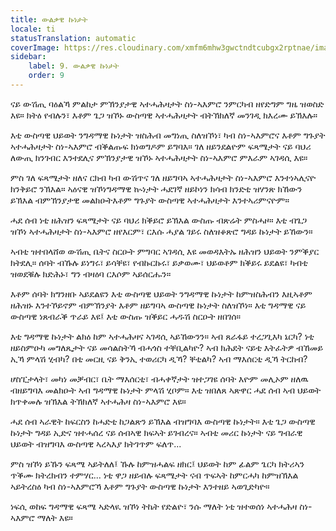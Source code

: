 ```yaml
---
title: ውልቃዊ ኩነታት
locale: ti
statusTranslation: automatic
coverImage: https://res.cloudinary.com/xmfm6mhw3gwctndtcubgx2rptnae/image/upload/v1740468922/small_cover_tratado_de_psicologia_revolucionaria_a4c0dca4e0.webp
sidebar:
    label: 9. ውልቃዊ ኩነታት
    order: 9
---
```

ናይ ውሽጢ ባዕልኻ ምልከታ ምኽንያታዊ ኣተሓሕዛታት ስነ-ኣእምሮ ንምርካብ ዘየድግም ግዜ ዝወስድ እዩ። ክትዕ የብሉን፣ እቶም ጌጋ ዝኾኑ ውስጣዊ ኣተሓሕዛታት ብትኽክለኛ መንገዲ ክእረሙ ይኽእሉ።

እቲ ውስጣዊ ህይወት ንግዳማዊ ኩነታት ዝስሕብ መግነጢ ስለዝኾነ፣ ካብ ስነ-ኣእምሮና እቶም ግጉያት ኣተሓሕዛታት ስነ-ኣእምሮ ብቕልጡፍ ክነወግዶም ይግባእ። ገለ ዘይንደልዮም ፍጻሜታት ናይ ባህሪ ለውጢ ክንገብር እንተደሊና ምኽንያታዊ ዝኾኑ ኣተሓሕዛታት ስነ-ኣእምሮ ምእራም ኣገዳሲ እዩ።

ምስ ገለ ፍጻሜታት ዘለና ርክብ ካብ ውሽጥና ገለ ዘይግባኣ ኣተሓሕዛታት ስነ-ኣእምሮ እንተነኣሊናዮ ክንቅይሮ ንኽእል። ኣዕናዊ ዝኾነግዳማዊ ኲነታት ሓደገኛ ዘይኮነን ክሳብ ክንድቲ ዝሃንጽ ክኸውን ይኽእል ብምኽንያታዊ መልክዑትእቶም ግጉያት ውስጣዊ ኣተሓሕዛታት እንተኣሪምናዮም።

ሓደ ሰብ ነቲ ዘሕዝን ፍጻሜታት ናይ ባህሪ ክቕይሮ ይኽእል ውስጡ ብጽሬት ምስሓዞ። እቲ ብጌጋ ዝኾነ ኣተሓሕዛታት ስነ-ኣእምሮ ዘየእርም፣ ርእሱ ሓያል ገይሩ ስለዝቆጽሮ ግዳይ ኩነታት ይኸውን።

ኣብቲ ዝተበላሸወ ውሽጢ ቤትና ስርዑት ምግባር ኣገዳሲ እዩ መወዳእትኡ ዘሕዝን ህይወት ንምቕያር ክትደሊ። ሰባት ብኹሉ ይነግሩ፣ ይሳቐዩ፣ የብኩርኩሩ፣ ይቃወሙ፣ ህይወቶም ክቕይሩ ይደልዩ፣ ካብቲ ዝወደቑሉ ክድሕኑ፣ ግን ብዛዕባ ርእሶም ኣይሰርሑን።

እቶም ሰባት ክግንዘቡ ኣይደልዩን እቲ ውስጣዊ ህይወት ንግዳማዊ ኩነታት ከምዝስሕብን እዚኣቶም ዘሕዝኑ እንተኾይኖም ብምኽንያት እቶም ዘይግባኣ ውስጣዊ ኩነታት ስለዝኾነ። እቲ ግዳማዊ ናይ ውስጣዊ ነጸብራቕ ጥራይ እዩ፤ እቲ ውስጡ ዝቕይር ሓዱሽ ስርዑት ዘበገሰ።

እቲ ግዳማዊ ኩነታት ልክዕ ከም ኣተሓሕዛና ኣገዳሲ ኣይኸውንን። ኣብ ጸራፋይ ተረጋጊእካ ኔርካ? ነቲ ዘይስምዑካ መግለጺታት ናይ መሳልስትኻ ብሓጎስ ተቐቢልካዮ? ኣብ ክሕደት ናይቲ እትፈትዎ ብኸመይ ኢኻ ምላሽ ሂብካ? በቲ መርዚ ናይ ቅንኢ ተወሪርካ ዲኻ? ቐቲልካ? ኣብ ማእሰርቲ ዲኻ ትርከብ?

ሆስፒታላት፣ መካነ መቓብር፣ ቤት ማእሰርቲ፣ ብሓቀኛታት ዝተጋገዩ ሰባት እዮም መሊኦም ዘለዉ ብዘይግባእ መልክዑት ኣብ ግዳማዊ ኩነታት ምላሽ ሂቦም። እቲ ዝበለጸ ኣጽዋር ሓደ ሰብ ኣብ ህይወት ክጥቀመሉ ዝኽእል ትኽክለኛ ኣተሓሕዛ ስነ-ኣእምሮ እዩ።

ሓደ ሰብ ኣራዊት ከፍርስን ከሓድቲ ከጋልጽን ይኽእል ብዝግባእ ውስጣዊ ኩነታት። እቲ ጌጋ ውስጣዊ ኩነታት ግዳይ ኢድና ዝተሓሰረ ናይ ሰብኣዊ ክፍኣት ይገብረና። ኣብቲ መሪር ኩነታት ናይ ግብራዊ ህይወት ብዝግባእ ውስጣዊ ኣረኣእያ ክትገጥም ፍለጥ...

ምስ ዝኾነ ይኹን ፍጻሜ ኣይትለለ፤ ኹሉ ከምዝሓልፍ ዘክር፤ ህይወት ከም ፊልም ጌርካ ክትሪኣን ጥቕሙ ክትረክብን ተምሃር... ነቲ ዋጋ ዘይብሉ ፍጻሜታት ናብ ጥፍኣት ከምርሓካ ከምዝኽእል ኣይትረስዕ ካብ ስነ-ኣእምሮኻ እቶም ግጉያት ውስጣዊ ኩነታት እንተዘይ ኣወጊድካዮ።

ነፍሲ ወከፍ ግዳማዊ ፍጻሜ ኣድላዪ ዝኾነ ትኬት የድልዮ፣ ንሱ ማለት ነቲ ዝተወሰነ ኣተሓሕዛ ስነ-ኣእምሮ ማለት እዩ።

